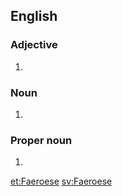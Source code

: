 ==English==

===Adjective===
{{en-adj}}

# {{alternative form of|Faroese}}

===Noun===
{{en-noun}}

# {{alternative form of|Faroese}}

===Proper noun===
{{en-proper noun}}

# {{alternative form of|Faroese}}

[[et:Faeroese]]
[[sv:Faeroese]]